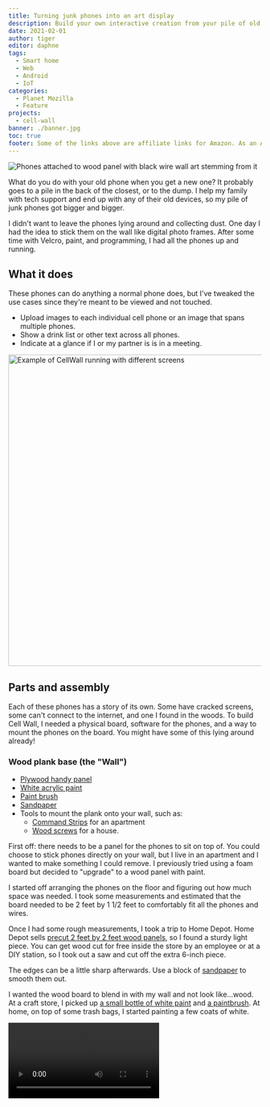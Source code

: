 ```yaml
---
title: Turning junk phones into an art display
description: Build your own interactive creation from your pile of old phones.
date: 2021-02-01
author: tiger
editor: daphne
tags:
  - Smart home
  - Web
  - Android
  - IoT
categories:
  - Planet Mozilla
  - Feature
projects:
  - cell-wall
banner: ./banner.jpg
toc: true
footer: Some of the links above are affiliate links for Amazon. As an Amazon Associate I earn from qualifying purchases. Using these links helps me out!
---
```



![Phones attached to wood panel with black wire wall art stemming from it](./banner.jpg)

What do you do with your old phone when you get a new one? It probably goes to a pile in the back of the closest, or to the dump. I help my family with tech support and end up with any of their old devices, so my pile of junk phones got bigger and bigger.

I didn't want to leave the phones lying around and collecting dust. One day I had the idea to stick them on the wall like digital photo frames. After some time with Velcro, paint, and programming, I had all the phones up and running.

## What it does

These phones can do anything a normal phone does, but I've tweaked the use cases since they're meant to be viewed and not touched.

- Upload images to each individual cell phone or an image that spans multiple phones.
- Show a drink list or other text across all phones.
- Indicate at a glance if I or my partner is is in a meeting.

<img
  src="cell-wall-graphic-decorated.svg"
  alt="Example of CellWall running with different screens"
  width="837"
  height="618"
/>

## Parts and assembly

Each of these phones has a story of its own. Some have cracked screens, some can't connect to the internet, and one I found in the woods. To build Cell Wall, I needed a physical board, software for the phones, and a way to mount the phones on the board. You might have some of this lying around already!

### Wood plank base (the "Wall")

- [Plywood handy panel](https://www.homedepot.ca/product/alexandria-moulding-1-4-inch-x-2-feet-x-2-feet-birch-plywood-handy-panel/1000434557)
- [White acrylic paint](https://amzn.to/2L5YzS7)
- [Paint brush](https://amzn.to/35eqiHk)
- [Sandpaper](https://amzn.to/2Lpnsbc)
- Tools to mount the plank onto your wall, such as:
  - [Command Strips](https://amzn.to/3pMTZa4) for an apartment
  - [Wood screws](https://amzn.to/2Lpo1lk) for a house.

First off: there needs to be a panel for the phones to sit on top of. You could choose to stick phones directly on your wall, but I live in an apartment and I wanted to make something I could remove. I previously tried using a foam board but decided to "upgrade" to a wood panel with paint.

I started off arranging the phones on the floor and figuring out how much space was needed. I took some measurements and estimated that the board needed to be 2 feet by 1 1/2 feet to comfortably fit all the phones and wires.

Once I had some rough measurements, I took a trip to Home Depot. Home Depot sells [precut 2 feet by 2 feet wood panels](https://www.homedepot.ca/product/alexandria-moulding-1-4-inch-x-2-feet-x-2-feet-birch-plywood-handy-panel/1000434557), so I found a sturdy light piece. You can get wood cut for free inside the store by an employee or at a DIY station, so I took out a saw and cut off the extra 6-inch piece.

The edges can be a little sharp afterwards. Use a block of [sandpaper](https://amzn.to/2Lpnsbc) to smooth them out.

I wanted the wood board to blend in with my wall and not look like...wood. At a craft store, I picked up [a small bottle of white paint](https://amzn.to/2L5YzS7) and [a paintbrush](https://amzn.to/35eqiHk). At home, on top of some trash bags, I started painting a few coats of white.

<Video src="paint-gif.*" ext=".webm,.m4v" />

### Mounting and connecting the phones (the "Cell"s)

- Old cell phones and/or tablets running Android
- Raspberry Pi or another computer to use as the server
- [Velcro strips](https://amzn.to/3bdwEdM)
- [USB cables](https://www.monoprice.com/product?p_id=4867)
- [Wire clips](https://amzn.to/391YTJL)
- [USB hub](https://amzn.to/2JM19w0)

To keep the phones from falling off, I use [Velcro](https://amzn.to/3bdwEdM). It's perfect for securely attaching the phones to the board while allowing them to be removed if needed.

Before sticking them on, I also double-checked that the phones turn on at all. Most do, and the ones that are busted make a nice extra decoration.

If the phone does turn on, [enable developer mode](https://www.howtogeek.com/129728/how-to-access-the-developer-options-menu-and-enable-usb-debugging-on-android-4.2/). Open settings, open the System section, and go to "About phone". Developer mode is hidden here - by tapping on "Build number" many times, you eventually get a prompt indicating you are now a true Android developer.

The wires are laid out with a bunch of tiny wire clips. $7 will get you [100 of these clips in a bag](https://amzn.to/391YTJL), and I've laid them out so each clip only contains 1 or 2 wires. The wires themselves are all standard phone USB cables you probably have lying around for charging. You can also buy [extra cables for less than a dollar each at Monoprice](https://www.monoprice.com/product?p_id=4867).

All the wires feed into a USB hub. This hub lets me connect all the phones to a computer just using a single wire. I had one lying around, but [similar hubs are on Amazon for $20](https://amzn.to/2JM19w0). The hub needs a second cable that plugs directly into an outlet and provides extra power, since it needs to charge so many phones.

<Video src="wires-gif.*" ext=".webm,.m4v" />

## Software

With all the phones hooked up to the USB hub, I can connect them all to a single computer server. All of these phones are running Android, and I'll use this computer to send commands to them.

### How to talk to Android phones from a computer

Usually, phones communicate to a server through the internet over WiFi. But, some of the phones don't have working WiFi, so I need to connect over the USB cable instead. The computer communicates with the phones using a program from Google called the [Android Debug Bridge](https://www.howtogeek.com/125769/how-to-install-and-use-abd-the-android-debug-bridge-utility/). This program, called ADB for short, lets you control an Android phone by sending commands, such as installing a new app, simulating a button, or starting an app.

You can check if ADB can connect to your devices by running the command [`adb devices`](https://developer.android.com/studio/command-line/adb#devicestatus). The first time this runs, each phone gets a prompt to check if you trust this computer. Check the "remember" box and hit OK.

Android uses a system called "intents" to open an app. The simplest example is tapping an icon on the home screen, which sends a "launch" intent. However, you can also send intents with additional data, such as an email subject and body when opening an email app, or the address of a website when opening a web browser. Using this system, I can send some data to a custom Android app over ADB that tells it which screen to display.

```bash
# Command to send an intent using ADB
adb shell am start
  # The intent action type, such as viewing a website
  -a android.intent.action.VIEW
  # Data URI to pass in the intent
  -d https://example.com
```

### The Android client

Each phone is running a custom Android app that interprets intents then displays one of 3 screens.

- The text screen shows large text on a coloured background.
- The image screen shows one full-screen image loaded over the internet.
- The website screen loads a website, which is rendered with GeckoView from Mozilla.

This doesn't sound like a lot, but when all the devices are connected together to a single source, you can achieve complicated functionality.

### The Node.js server

The core logic doesn't run on the phones but instead runs on the computer all the phones are connected to. Any computer with a USB port can work as the server that the phones connect to, but the Raspberry Pi is nice and small and uses less power.

This computer runs server software that acts as the manager for all the connected devices, sending them different data. It will take a large photo to crop into little photos, then send them to each phone. It can also take a list of text, then send individual lines to each cell. A grocery list can be shown by spreading the text across multiple phones. Larger images can be displayed by cutting them up on the server and sending a cropped version to each cell.

The server software is written in TypeScript and creates an HTTP server to expose functionality through different web addresses. This allows other programs to communicate with the server and lets me make a bridge with a Google Home or smart home software.

### The remote control

To control CellWall, I wrote a small JavaScript app served by the Node server. It includes a few buttons to turn each display on, controls for specific screens, and presets to display. These input elements all send HTTP requests to the server, which then converts them into ADB commands sent to the cells.

<div style="display:flex;justify-content:space-evenly;flex-wrap:wrap">
<img src="remote-control.png" alt="Remote control app with power buttons, device selection, and manual display controls" max-height="500" class="col-left" />
<svg viewBox="0 0 250 250" xmlns="http://www.w3.org/2000/svg" style="max-width:500px">

  <title>Diagram of request flow from remote to server to ADB to CellWall</title>
  <path stroke="#ebeeef" fill="#1b5e20" d="M222.1 29.3a4 4 0 00-4-4h-51a4 4 0 00-4 4v35a4 4 0 004 4h51a4 4 0 004-4v-35z"/>
  <path d="M220.8 30.6a4 4 0 00-4-4h-48.4a4 4 0 00-4 4V63a4 4 0 004 4h48.4a4 4 0 004-4V30.6z" fill="#429a46"/>
  <path fill="#efefef" d="M187.4 32.7c0-1.5-1.2-2.7-2.7-2.7h-13.5a2.7 2.7 0 00-2.7 2.7v4c0 1.5 1.2 2.7 2.7 2.7h13.5c1.5 0 2.7-1.2 2.7-2.7v-4zM217.7 32.7c0-1.5-1.2-2.7-2.7-2.7h-14.5a2.7 2.7 0 00-2.7 2.7v6.1c0 1.5 1.2 2.7 2.7 2.7H215c1.5 0 2.7-1.2 2.7-2.7v-6zM206.2 45.3c0-1.5-1.2-2.7-2.7-2.7h-19.7a2.7 2.7 0 00-2.7 2.7v11.3c0 1.5 1.2 2.7 2.7 2.7h19.7c1.5 0 2.7-1.2 2.7-2.7V45.3zM179 44.2c0-1.5-1.2-2.7-2.7-2.7h-5a2.7 2.7 0 00-2.8 2.7v14.5c0 1.5 1.2 2.7 2.7 2.7h5.1c1.5 0 2.7-1.2 2.7-2.7V44.2z"/>
  <g font-family="'Cascadia Mono', monospace" font-size="12" fill="currentColor">
    <text x="31.7" y="104.7">Remote</text>
    <text x="164.6" y="104.7">CellWall</text>
    <text x="32.4" y="241.3">Server</text>
    <text x="182.1" y="241.4">ADB</text>
  </g>
  <g font-family="'Lato', sans-serif" font-size="20" fill="currentColor">
    <text x="53.7" y="35.6" transform="matrix(.5 0 0 .5 61.6 191.6)">Tell ADB to send</text>
    <text x="53.7" y="55.6" transform="matrix(.5 0 0 .5 61.6 191.6)">VIEW intent</text>
    <text x="53.7" y="35.6" transform="matrix(.5 0 0 .5 -22.9 111)">HTTP</text>
    <text x="53.7" y="55.6" transform="matrix(.5 0 0 .5 -22.9 111)">request to</text>
    <text x="53.7" y="75.6" transform="matrix(.5 0 0 .5 -22.9 111)">show URL</text>
    <text x="53.7" y="35.6" transform="matrix(.5 0 0 .5 170.8 111)">Send intent</text>
    <text x="53.7" y="55.6" transform="matrix(.5 0 0 .5 170.8 111)">to each</text>
    <text x="53.7" y="75.6" transform="matrix(.5 0 0 .5 170.8 111)">phone</text>
  </g>
  <path d="M72 11.2C72 8.3 69.9 6 67 6H38.8a5.2 5.2 0 00-5.2 5.2v71.1c0 2.9 2.3 5.2 5.2 5.2h28c3 0 5.3-2.3 5.3-5.2V11.2z" fill="#252525" stroke="#ebeeef"/>
  <path fill="#375a7f" d="M35.4 11.4h34.9v69.9H35.4z"/>
  <path d="M80 196.4H27.5v23.3H80v-23.3zM39 214a5.9 5.9 0 01-5.8-5.8c0-3.2 2.6-5.8 5.8-5.8 3.2 0 5.9 2.6 5.9 5.8 0 3.2-2.7 5.8-5.9 5.8zM80 167.2H27.5v23.4H80v-23.3zM39 184.8a5.9 5.9 0 01-5.8-5.9c0-3.2 2.6-5.8 5.8-5.8 3.2 0 5.9 2.6 5.9 5.8 0 3.2-2.7 5.8-5.9 5.8z" fill="#032030" stroke="#ebeeef"/>
  <path d="M172.2 205.2a20.4 20.4 0 1040.8 0v-11.7h-40.8v11.7zm32.4-34l6.1-6-2.4-2.5-6.7 6.7a20 20 0 00-18 0l-6.8-6.7-2.4 2.4 6.2 6.1c-5.1 3.7-8.4 9.7-8.4 16.5v2.9H213v-3c0-6.7-3.3-12.7-8.4-16.4zm-20.8 13.6a3 3 0 01-2.9-3 3 3 0 013-2.9 3 3 0 012.9 3 3 3 0 01-3 2.8zm17.5 0a3 3 0 01-2.9-3 3 3 0 013-2.9 3 3 0 012.9 3 3 3 0 01-3 2.8z" fill="#032030" stroke="#ebeeef"/>
  <path d="M52.5 112H55v41.6l2.2-2.2 1.8 1.8-5.3 5.3-5.3-5.3 1.8-1.8 2.3 2.2V112zM193.9 158.5h-2.6v-41.6l-2.2 2.2-1.8-1.8 5.3-5.3 5.3 5.3-1.8 1.8-2.2-2.2v41.6zM92 194.8v-2.6h60.7l-2.2-2.2 1.8-1.8 5.3 5.3-5.3 5.3-1.8-1.8 2.2-2.2H92z" fill="#e67237"/>
</svg>
</div>

As a nice final touch, I put some black masking tape to resemble wires coming out of the board. While this is optional, it makes a nice Zoom background for meetings. My partner's desk is across the room, and I frequently hear her coworkers comment on the display behind her.

I hope you're inspired to try something similar yourself. All of my project code is [available on GitHub](https://github.com/NotWoods/cell-wall). Let me know how yours turns out! I'm happy to answer any questions on Twitter [@Not_Woods](https://twitter.com/Not_Woods).

<GitHub repo="NotWoods/cell-wall" />

